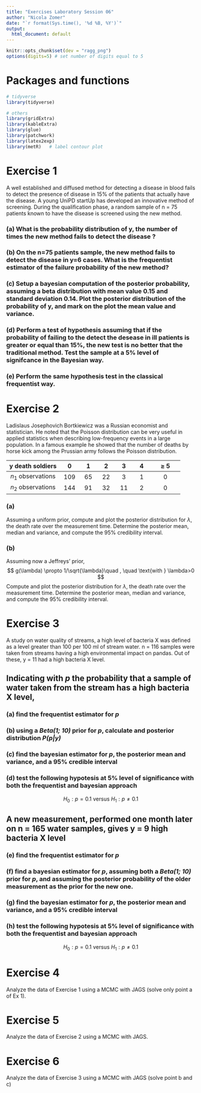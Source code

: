 ```yaml
---
title: "Exercises Laboratory Session 06"
author: "Nicola Zomer"
date: "`r format(Sys.time(), '%d %B, %Y')`"
output:
  html_document: default
---
```


```r
knitr::opts_chunk$set(dev = "ragg_png")
options(digits=5) # set number of digits equal to 5

```

# Packages and functions

```r

# tidyverse
library(tidyverse)

# others
library(gridExtra)
library(kableExtra)
library(glue)
library(patchwork)
library(latex2exp)
library(metR)   # label contour plot

```

# Exercise 1
A well established and diffused method for detecting a disease in blood fails to detect the presence of disease in 15% of the patients that actually have the disease. 
A young UniPD startUp has developed an innovative method of screening. During the qualification phase, a random sample of n = 75 patients known to have the disease is screened using the new method.

### (a) What is the probability distribution of y, the number of times the new method fails to detect the disease ?

### (b) On the n=75 patients sample, the new method fails to detect the disease in y=6 cases. What is the frequentist estimator of the failure probability of the new method?

### (c) Setup a bayesian computation of the posterior probability, assuming a beta distribution with mean value 0.15 and standard deviation 0.14. Plot the posterior distribution of the probability of y, and mark on the plot the mean value and variance.

### (d) Perform a test of hypothesis assuming that if the probability of failing to the detect the desease in ill patients is greater or equal than 15%, the new test is no better that the traditional method. Test the sample at a 5% level of signifcance in the Bayesian way.

### (e) Perform the same hypothesis test in the classical frequentist way.

# Exercise 2
Ladislaus Josephovich Bortkiewicz was a Russian economist and statistician. He noted that the Poisson distribution can be very useful in applied statistics when describing low-frequency events in a large population. In a famous example he showed that the number of deaths by horse kick among the Prussian army follows the Poisson distribution.

+-------------------+------+------+------+------+------+----------+
| y death soldiers  | 0    | 1    | 2    | 3    | 4    | $\geq$ 5 |
+:=================:+:====:+:====:+:====:+:====:+:====:+:========:+
| $n_1$ observations| 109  | 65   | 22   | 3    | 1    | 0        |
|                   |      |      |      |      |      |          |
+-------------------+------+------+------+------+------+----------+
| $n_2$ observations| 144  | 91   | 32   | 11   | 2    | 0        |
|                   |      |      |      |      |      |          |
+-------------------+------+------+------+------+------+----------+

### (a) 
Assuming a uniform prior, compute and plot the posterior distribution for $\lambda$, the death rate over the measurement time. Determine the posterior mean, median and variance, and compute the 95% credibility interval.

### (b)
Assuming now a Jeffreys' prior,
$$
g(\lambda) \propto 1/\sqrt{\lambda}\quad , \quad \text{with } \lambda>0
$$
Compute and plot the posterior distribution for $\lambda$, the death rate over the measurement time. 
Determine the posterior mean, median and variance, and compute the 95% credibility interval.

# Exercise 3
A study on water quality of streams, a high level of bacteria X was defined as a level greater than 100 per 100 ml of stream water. n = 116 samples were taken from streams having a high environmental impact on pandas. Out of these, y = 11 had a high bacteria X level.

## Indicating with $p$ the probability that a sample of water taken from the stream has a high bacteria X level,

### (a) find the frequentist estimator for _p_

### (b) using a _Beta(1; 10)_ prior for _p_, calculate and posterior distribution _P(p|y)_

### (c) find the bayesian estimator for _p_, the posterior mean and variance, and a 95% credible interval

### (d) test the following hypotesis at 5% level of significance with both the frequentist and bayesian approach
$$
H_0: p=0.1 \text{ versus } H_1: p\neq 0.1
$$

## A new measurement, performed one month later on n = 165 water samples, gives y = 9 high bacteria X level

### (e) find the frequentist estimator for _p_

### (f) find a bayesian estimator for _p_, assuming both a _Beta(1; 10)_ prior for _p_, and assuming the posterior probability of the older measurement as the prior for the new one.

### (g) find the bayesian estimator for _p_, the posterior mean and variance, and a 95% credible interval

### (h) test the following hypotesis at 5% level of significance with both the frequentist and bayesian approach 
$$
H_0: p=0.1 \text{ versus } H_1: p\neq 0.1
$$


# Exercise 4
Analyze the data of Exercise 1 using a MCMC with JAGS (solve only point a of Ex 1). 

# Exercise 5
Analyze the data of Exercise 2 using a MCMC with JAGS.

# Exercise 6
Analyze the data of Exercise 3 using a MCMC with JAGS (solve point b and c)